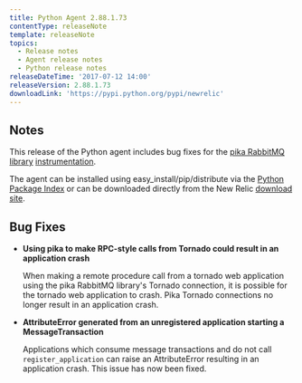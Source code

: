 ```yaml
---
title: Python Agent 2.88.1.73
contentType: releaseNote
template: releaseNote
topics:
  - Release notes
  - Agent release notes
  - Python release notes
releaseDateTime: '2017-07-12 14:00'
releaseVersion: 2.88.1.73
downloadLink: 'https://pypi.python.org/pypi/newrelic'
---
```


## Notes

This release of the Python agent includes bug fixes for the [pika RabbitMQ library](https://pypi.python.org/pypi/pika) [instrumentation](https://docs.newrelic.com/docs/agents/python-agent/supported-features/use-rabbitmq-message-queues).

The agent can be installed using easy_install/pip/distribute via the [Python Package Index](https://pypi.python.org/pypi/newrelic) or can be downloaded directly from the New Relic [download site](http://download.newrelic.com/python_agent/release/).

## Bug Fixes

* **Using pika to make RPC-style calls from Tornado could result in an application crash**

  When making a remote procedure call from a tornado web application using the pika RabbitMQ library's Tornado connection, it is possible for the tornado web application to crash. Pika Tornado connections no longer result in an application crash.
* **AttributeError generated from an unregistered application starting a MessageTransaction**

  Applications which consume message transactions and do not call `register_application` can raise an AttributeError resulting in an application crash. This issue has now been fixed.
